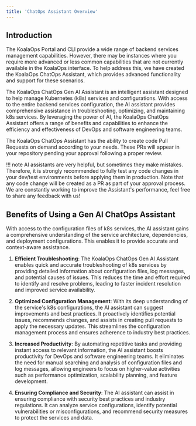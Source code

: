 ```yaml
---
title: 'ChatOps Assistant Overview'
---
```


## Introduction

The KoalaOps Portal and CLI provide a wide range of backend services management capabilities. However, there may be instances where you require more advanced or less common capabilities that are not currently available in the KoalaOps interface. 
To help address this, we have created the KoalaOps ChatOps Assistant, which provides advanced functionality and support for these scenarios.

The KoalaOps ChatOps Gen AI Assistant is an intelligent assistant designed to help manage Kubernetes (k8s) services and configurations. With access to the entire backend services configuration, the AI assistant provides comprehensive assistance in troubleshooting, optimizing, and maintaining k8s services. By leveraging the power of AI, the KoalaOps ChatOps Assistant offers a range of benefits and capabilities to enhance the efficiency and effectiveness of DevOps and software engineering teams.

The KoalaOps ChatOps Assistant has the ability to create code Pull Requests on demand according to your needs. These PRs will appear in your repository pending your approval following a proper review.

!!! note
    AI assistants are very helpful, but sometimes they make mistakes. Therefore, it is strongly recommended to fully test any code changes in your dev/test environments before applying them in production. Note that any code change will be created as a PR as part of your approval process. We are constantly working to improve the Assistant's performance, feel free to share any feedback with us!

## Benefits of Using a Gen AI ChatOps Assistant

With access to the configuration files of k8s services, the AI assistant gains a comprehensive understanding of the service architecture, dependencies, and deployment configurations. This enables it to provide accurate and context-aware assistance.

1. **Efficient Troubleshooting**: The KoalaOps ChatOps Gen AI Assistant enables quick and accurate troubleshooting of k8s services by providing detailed information about configuration files, log messages, and potential causes of issues. This reduces the time and effort required to identify and resolve problems, leading to faster incident resolution and improved service availability.

2. **Optimized Configuration Management**: With its deep understanding of the service's k8s configurations, the AI assistant can suggest improvements and best practices. It proactively identifies potential issues, recommends changes, and assists in creating pull requests to apply the necessary updates. This streamlines the configuration management process and ensures adherence to industry best practices.

3. **Increased Productivity**: By automating repetitive tasks and providing instant access to relevant information, the AI assistant boosts productivity for DevOps and software engineering teams. It eliminates the need for manual searching and analysis of configuration files and log messages, allowing engineers to focus on higher-value activities such as performance optimization, scalability planning, and feature development.

4. **Ensuring Compliance and Security**: The AI assistant can assist in ensuring compliance with security best practices and industry regulations. It can analyze service configurations, identify potential vulnerabilities or misconfigurations, and recommend security measures to protect the services and data.

